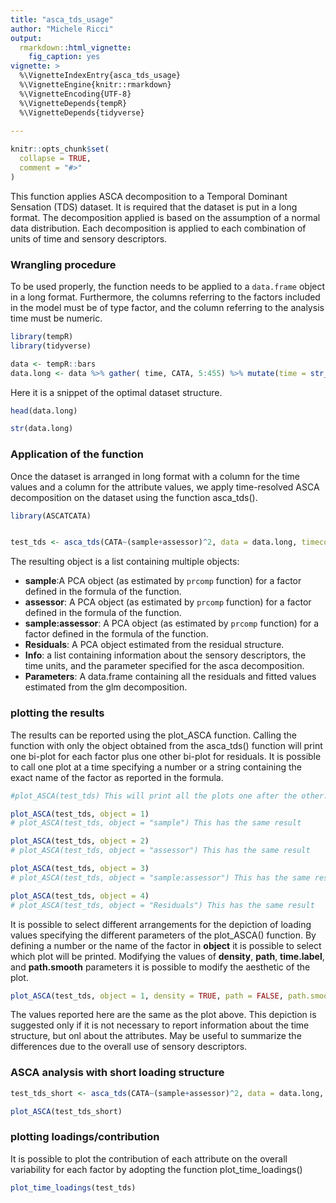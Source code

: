 ---
title: "asca_tds_usage"
author: "Michele Ricci"
output: 
  rmarkdown::html_vignette:
    fig_caption: yes
vignette: >
  %\VignetteIndexEntry{asca_tds_usage}
  %\VignetteEngine{knitr::rmarkdown}
  %\VignetteEncoding{UTF-8}
  %\VignetteDepends{tempR}
  %\VignetteDepends{tidyverse}
  
---

```{r setup, include = FALSE}
knitr::opts_chunk$set(
  collapse = TRUE,
  comment = "#>"
)
```

This function applies ASCA decomposition to a Temporal Dominant Sensation (TDS) dataset. It is required that the dataset is put in a long format. The decomposition applied is based on the assumption of a normal data distribution. Each decomposition is applied to each combination of units of time and sensory descriptors. 

### Wrangling procedure
To be used properly, the function needs to be applied to a `data.frame` object in a long format.
Furthermore, the columns referring to the factors included in the model must be of type factor, and the column referring to the analysis time must be numeric.


```{r}
library(tempR)
library(tidyverse)

data <- tempR::bars
data.long <- data %>% gather( time, CATA, 5:455) %>% mutate(time = str_remove(time, "time_") %>% str_remove(., "s$"))

```


Here it is a snippet of the optimal dataset structure.

```{r}
head(data.long)

str(data.long)
```


### Application of the function

Once the dataset is arranged in long format with a column for the time values and a column for the attribute values, we apply time-resolved ASCA decomposition on the dataset using the function asca_tds().

```{r}
library(ASCATCATA)


test_tds <- asca_tds(CATA~(sample+assessor)^2, data = data.long, timecol = "time", attributes = "attribute")
```


The resulting object is a list containing multiple objects:

* **sample**:A PCA object (as estimated by `prcomp` function) for a factor defined in the formula of the function.
* **assessor**: A PCA object (as estimated by `prcomp` function) for a factor defined in the formula of the function.
* **sample:assessor**: A PCA object (as estimated by `prcomp` function) for a factor defined in the formula of the function.
* **Residuals**: A PCA object estimated from the residual structure.
* **Info**: a list containing information about the sensory descriptors, the time units, and the parameter specified for the asca decomposition.
* **Parameters**: A data.frame containing all the residuals and fitted values estimated from the glm decomposition.






### plotting the results



The results can be reported using the plot_ASCA function. Calling the function with only the object obtained from the asca_tds() function will print one bi-plot for each factor plus one other bi-plot for residuals. It is possible to call one plot at a time specifying a number or a string containing the exact name of the factor as reported in the formula.


``` {r , fig.dim = c(8, 6)}
#plot_ASCA(test_tds) This will print all the plots one after the other.

plot_ASCA(test_tds, object = 1)
# plot_ASCA(test_tds, object = "sample") This has the same result

```



``` {r , fig.dim = c(8, 6) }

plot_ASCA(test_tds, object = 2)
# plot_ASCA(test_tds, object = "assessor") This has the same result

```


```{r , fig.dim = c(8, 6)}
plot_ASCA(test_tds, object = 3)
# plot_ASCA(test_tds, object = "sample:assessor") This has the same result
```



```{r , fig.dim = c(8, 6)}
plot_ASCA(test_tds, object = 4)
# plot_ASCA(test_tds, object = "Residuals") This has the same result
```

It is possible to select different arrangements for the depiction of loading values specifying the different parameters of the plot_ASCA() function. 
By defining a number or the name of the factor in **object** it is possible to select which plot will be printed. Modifying the values of **density**, **path**, **time.label**, and **path.smooth** parameters it is possible to modify the aesthetic of the plot.

```{r , fig.dim = c(8, 6)}
plot_ASCA(test_tds, object = 1, density = TRUE, path = FALSE, path.smooth = FALSE)
```

The values reported here are the same as the plot above. This depiction is suggested only if it is not necessary to report information about the time structure, but onl about the attributes. 
May be useful to summarize the differences due to the overall use of sensory descriptors.


### ASCA analysis with short loading structure 

```{r , fig.dim = c(8, 6)}
test_tds_short <- asca_tds(CATA~(sample+assessor)^2, data = data.long, timecol = "time", attributes = "attribute", loadings.time.structure = "short")

```



```{r , fig.dim = c(12, 6)}

plot_ASCA(test_tds_short)

```


### plotting loadings/contribution

It is possible to plot the contribution of each attribute on the overall variability for each factor by adopting the function plot_time_loadings()


```{r , fig.dim = c(8, 6)}

plot_time_loadings(test_tds)

```




